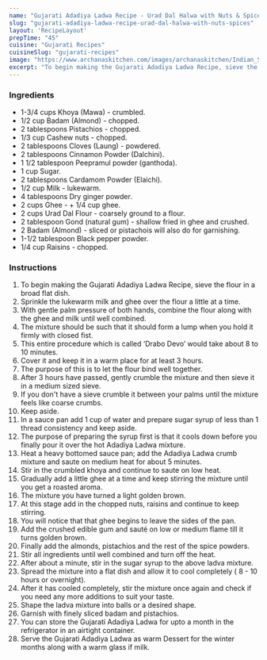 ---
name: "Gujarati Adadiya Ladwa Recipe - Urad Dal Halwa with Nuts & Spices"
slug: "gujarati-adadiya-ladwa-recipe-urad-dal-halwa-with-nuts-spices"
layout: 'RecipeLayout'
prepTime: "45"
cuisine: "Gujarati Recipes﻿"
cuisineSlug: "gujarati-recipes"
image: "https://www.archanaskitchen.com/images/archanaskitchen/Indian_Sweets_Mithai/Adadiya_Ladwa_Recipe_Urad_Dal_Halwa_with_Nuts_and_Spices-1.jpg"
excerpt: "To begin making the Gujarati Adadiya Ladwa Recipe, sieve the flour in a broad flat dish"
---

### Ingredients

- 1-3/4 cups Khoya (Mawa) - crumbled.
- 1/2 cup Badam (Almond) - chopped.
- 2 tablespoons Pistachios - chopped.
- 1/3 cup Cashew nuts - chopped.
- 2 tablespoons Cloves (Laung) - powdered.
- 2 tablespoons Cinnamon Powder (Dalchini).
- 1 1/2 tablespoon Peepramul powder (ganthoda).
- 1 cup Sugar.
- 2 tablespoons Cardamom Powder (Elaichi).
- 1/2 cup Milk - lukewarm.
- 4 tablespoons Dry ginger powder.
- 2 cups Ghee - + 1/4 cup ghee.
- 2 cups Urad Dal Flour - coarsely ground to a flour.
- 2 tablespoon Gond (natural gum) - shallow fried in ghee and crushed.
- 2 Badam (Almond) - sliced or pistachois will also do for garnishing.
- 1-1/2 tablespoon Black pepper powder.
- 1/4 cup Raisins - chopped.

### Instructions

1. To begin making the Gujarati Adadiya Ladwa Recipe, sieve the flour in a broad flat dish.
1. Sprinkle the lukewarm milk and ghee over the flour a little at a time.
1. With gentle palm pressure of both hands, combine the flour along with the ghee and milk until well combined.
1. The mixture should be such that it should form a lump when you hold it firmly with closed fist.
1. This entire procedure which is called ‘Drabo Devo’ would take about 8 to 10 minutes.
1. Cover it and keep it in a warm place for at least 3 hours.
1. The purpose of this is to let the flour bind well together.
1. After 3 hours have passed, gently crumble the mixture and then sieve it in a medium sized sieve.
1. If you don't have a sieve crumble it between your palms until the mixture feels like coarse crumbs.
1. Keep aside.
1. In a sauce pan add 1 cup of water and prepare sugar syrup of less than 1 thread consistency and keep aside.
1. The purpose of preparing the syrup first is that it cools down before you finally pour it over the hot Adadiya Ladwa mixture.
1. Heat a heavy bottomed sauce pan; add the Adadiya Ladwa crumb mixture and saute on medium heat for about 5 minutes.
1. Stir in the crumbled khoya and continue to saute on low heat.
1. Gradually add a little ghee at a time and keep stirring the mixture until you get a roasted aroma.
1. The mixture you have turned a light golden brown.
1. At this stage add in the chopped nuts, raisins and continue to keep stirring.
1. You will notice that that ghee begins to leave the sides of the pan.
1. Add the crushed edible gum and sauté on low or medium flame till it turns golden brown.
1. Finally add the almonds, pistachios and the rest of the spice powders.
1. Stir all ingredients until well combined and turn off the heat.
1. After about a minute, stir in the sugar syrup to the above ladva mixture.
1. Spread the mixture into a flat dish and allow it to cool completely ( 8 - 10 hours or overnight).
1. After it has cooled completely, stir the mixture once again and check if you need any more additions to suit your taste.
1. Shape the ladva mixture into balls or a desired shape.
1. Garnish with finely sliced badam and pistachios.
1. You can store the Gujarati Adadiya Ladwa for upto a month in the refrigerator in an airtight container.
1. Serve the Gujarati Adadiya Ladwa as warm Dessert for the winter months along with a warm glass if milk.
